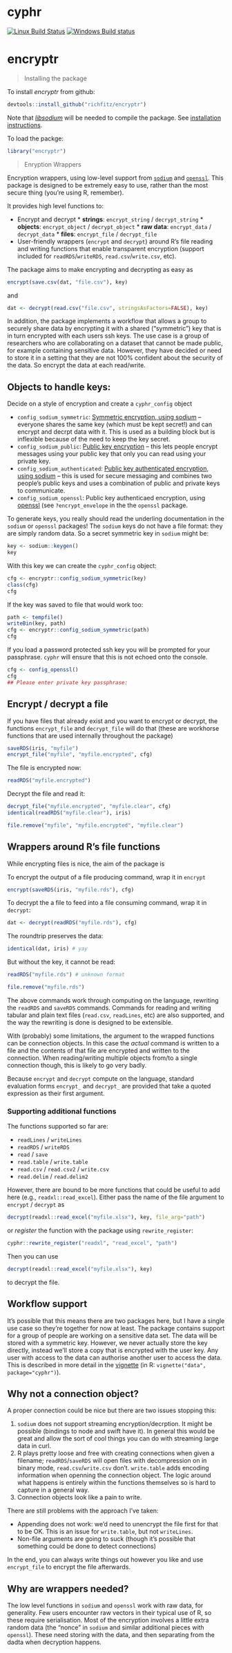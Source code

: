 # cyphr

[![Linux Build Status](https://travis-ci.org/richfitz/cyphr.svg?branch=master)](https://travis-ci.org/richfitz/cyphr)
[![Windows Build status](https://ci.appveyor.com/api/projects/status/github/richfitz/cyphr?svg=true)](https://ci.appveyor.com/project/richfitz/cyphr)

# encryptr

> Installing the package

To install *encryptr* from github:
```r
devtools::install_github("richfitz/encryptr")
```

Note that [*libsodium*](https://download.libsodium.org/doc/) will be needed to compile the package. See [installation instructions](https://download.libsodium.org/doc/installation/index.html).

To load the packge:
```r
library("encryptr")
```

> Enryption Wrappers

Encryption wrappers, using low-level support from [`sodium`](https://github.com/jeroenooms/sodium) and [`openssl`](https://github.com/jeroenooms/openssl).  This package is designed to be extremely easy to use, rather than the most secure thing (you're using R, remember).

It provides high level functions to:

* Encrypt and decrypt
  	  * **strings**: `encrypt_string` / `decrypt_string`
	  * **objects**: `encrypt_object` / `decrypt_object`
	  * **raw data**: `encrypt_data` / `decrypt_data`
	  * **files**: `encrypt_file` / `decrypt_file`
* User-friendly wrappers (`encrypt` and `decrypt`) around R's file reading and writing functions that enable transparent encryption (support included for `readRDS`/`writeRDS`, `read.csv`/`write.csv`, etc).

The package aims to make encrypting and decrypting as easy as

```r
encrypt(save.csv(dat, "file.csv"), key)
```

and

```r
dat <- decrypt(read.csv("file.csv", stringsAsFactors=FALSE), key)
```

In addition, the package implements a workflow that allows a group to securely share data by encrypting it with a shared ("symmetric") key that is in turn encrypted with each users ssh keys.  The use case is a group of researchers who are collaborating on a dataset that cannot be made public, for example containing sensitive data.  However, they have decided or need to store it in a setting that they are not 100% confident about the security of the data.  So encrypt the data at each read/write.

## Objects to handle keys:

Decide on a style of encryption and create a `cyphr_config` object

* `config_sodium_symmetric`: [Symmetric encryption, using sodium](http://127.0.0.1:19184/library/sodium/doc/intro.html#secret-key-encryption) -- everyone shares the same key (which must be kept secret!) and can encrypt and decrpt data with it.  This is used as a building block but is inflexible because of the need to keep the key secret.
* `config_sodium_public`: [Public key encryption](http://127.0.0.1:19184/library/sodium/doc/intro.html#public-key-encryption) -- this lets people encrypt messages using your public key that only you can read using your private key.
* `config_sodium_authenticated`: [Public key authenticated encryption, using sodium](http://127.0.0.1:19184/library/sodium/doc/intro.html#public-key-authenticated-encryption) -- this is used for secure messaging and combines two people's public keys and uses a combination of public and private keys to communicate.
* `config_sodium_openssl`: Public key authenticaed encryption, using [openssl](https://cran.r-project.org/web/packages/openssl) (see `?encrypt_envelope` in the the `openssl` package.

To generate keys, you really should read the underling documentation in the `sodium` or `openssl` packages!  The `sodium` keys do not have a file format: they are simply random data.  So a secret symmetric key in `sodium` might be:

```r
key <- sodium::keygen()
key
```

With this key we can create the `cyphr_config` object:

```r
cfg <- encryptr::config_sodium_symmetric(key)
class(cfg)
cfg
```

If the key was saved to file that would work too:

```r
path <- tempfile()
writeBin(key, path)
cfg <- encryptr::config_sodium_symmetric(path)
cfg
```

If you load a password protected ssh key you will be prompted for your passphrase.  `cyphr` will ensure that this is not echoed onto the console.

```r
cfg <- config_openssl()
cfg
## Please enter private key passphrase:
```

## Encrypt / decrypt a file

If you have files that already exist and you want to encrypt or decrypt, the functions `encrypt_file` and `decrypt_file` will do that (these are workhorse functions that are used internally throughout the package)

```r
saveRDS(iris, "myfile")
encrypt_file("myfile", "myfile.encrypted", cfg)
```

The file is encrypted now:

```r
readRDS("myfile.encrypted")
```

Decrypt the file and read it:

```r
decrypt_file("myfile.encrypted", "myfile.clear", cfg)
identical(readRDS("myfile.clear"), iris)
```

```r
file.remove("myfile", "myfile.encrypted", "myfile.clear")
```

## Wrappers around R's file functions

While encrypting files is nice, the aim of the package is

To encrypt the output of a file producing command, wrap it in `encrypt`

```r
encrypt(saveRDS(iris, "myfile.rds"), cfg)
```

To decrypt the a file to feed into a file consuming command, wrap it in `decrypt`:

```r
dat <- decrypt(readRDS("myfile.rds"), cfg)
```

The roundtrip preserves the data:
```r
identical(dat, iris) # yay
```

But without the key, it cannot be read:
```r
readRDS("myfile.rds") # unknown format
```

```r
file.remove("myfile.rds")
```

The above commands work through computing on the language, rewriting the `readRDS` and `saveRDS` commands.  Commands for reading and writing tabular and plain text files (`read.csv`, `readLines`, etc) are also supported, and the way the rewriting is done is designed to be extensible.

With (probably) some limitations, the argument to the wrapped functions can be connection objects.  In this case the *actual* command is written to a file and the contents of that file are encrypted and written to the connection.  When reading/writing multiple objects from/to a single connection though, this is likely to go very badly.

Because `encrypt` and `decrypt` compute on the language, standard evaluation forms `encrypt_` and `decrypt_` are provided that take a quoted expression as their first argument.

### Supporting additional functions

The functions supported so far are:

* `readLines` / `writeLines`
* `readRDS` / `writeRDS`
* `read` / `save`
* `read.table` / `write.table`
* `read.csv` / `read.csv2` / `write.csv`
* `read.delim` / `read.delim2`

However, there are bound to be more functions that could be useful to add here (e.g., `readxl::read_excel`).  Either pass the name of the file argument to `encrypt` / `decrypt` as

```r
decrypt(readxl::read_excel("myfile.xlsx"), key, file_arg="path")
```

or *register* the function with the package using `rewrite_register`:

```r
cyphr::rewrite_register("readxl", "read_excel", "path")
```

Then you can use

```r
decrypt(readxl::read_excel("myfile.xlsx"), key)
```

to decrypt the file.

## Workflow support

It's possible that this means there are two packages here, but I have a single use case so they're together for now at least.  The package contains support for a group of people are working on a sensitive data set.  The data will be stored with a symmetric key.  However, we never actually store the key directly, instead we'll store a copy that is encrypted with the user key.  Any user with access to the data can authorise another user to access the data.  This is described in more detail in the [vignette](http://richfitz.github.io/cyphr/vignettes/data.html) (in R: `vignette("data", package="cyphr")`).

## Why not a connection object?

A proper connection could be nice but there are two issues stopping this:

1. `sodium` does not support streaming encryption/decrption.  It might be possible (bindings to node and swift have it).  In general this would be great and allow the sort of cool things you can do with streaming large data in curl.
2. R plays pretty loose and free with creating connections when given a filename; `readRDS`/`saveRDS` will open files with decompression on in binary mode, `read.csv`/`write.csv` don't.  `write.table` adds encoding information when openning the connection object.  The logic around what happens is entirely within the functions themselves so is hard to capture in a general way.
3. Connection objects look like a pain to write.

There are still problems with the approach I've taken:

* Appending does not work: we'd need to unencrypt the file first for that to be OK.  This is an issue for `write.table`, but not `writeLines`.
* Non-file arguments are going to suck (though it's possible that something could be done to detect connections)

In the end, you can always write things out however you like and use `encrypt_file` to encrypt the file afterwards.

## Why are wrappers needed?

The low level functions in `sodium` and `openssl` work with raw data, for generality.  Few users encounter raw vectors in their typical use of R, so these require serialisation.  Most of the encryption involves a little extra random data (the "nonce" in `sodium` and similar additional pieces with `openssl`).  These need storing with the data, and then separating from the dadta when decryption happens.
